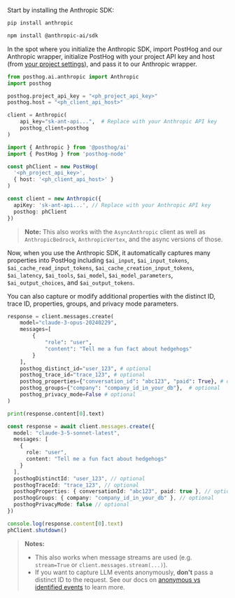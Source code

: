Start by installing the Anthropic SDK:

<MultiLanguage>

```bash file=Python
pip install anthropic
```

```bash file=TypeScript
npm install @anthropic-ai/sdk
```

</MultiLanguage>

In the spot where you initialize the Anthropic SDK, import PostHog and our Anthropic wrapper, initialize PostHog with your project API key and host (from [your project settings](https://us.posthog.com/settings/project)), and pass it to our Anthropic wrapper.

<MultiLanguage>

```python 
from posthog.ai.anthropic import Anthropic
import posthog

posthog.project_api_key = "<ph_project_api_key>"
posthog.host = "<ph_client_api_host>"

client = Anthropic(
    api_key="sk-ant-api...",  # Replace with your Anthropic API key
    posthog_client=posthog
)
``` 

```typescript
import { Anthropic } from '@posthog/ai'
import { PostHog } from 'posthog-node'

const phClient = new PostHog(
  '<ph_project_api_key>',
  { host: '<ph_client_api_host>' }
)

const client = new Anthropic({
  apiKey: 'sk-ant-api...', // Replace with your Anthropic API key
  posthog: phClient
})
```

</MultiLanguage>

> **Note:** This also works with the `AsyncAnthropic` client as well as `AnthropicBedrock`, `AnthropicVertex`, and the async versions of those.

Now, when you use the Anthropic SDK, it automatically captures many properties into PostHog including `$ai_input`, `$ai_input_tokens`, `$ai_cache_read_input_tokens`, `$ai_cache_creation_input_tokens`, `$ai_latency`, `$ai_tools`, `$ai_model`, `$ai_model_parameters`, `$ai_output_choices`, and `$ai_output_tokens`.

You can also capture or modify additional properties with the distinct ID, trace ID, properties, groups, and privacy mode parameters.

<MultiLanguage>

```python
response = client.messages.create(
    model="claude-3-opus-20240229",
    messages=[
        {
            "role": "user",
            "content": "Tell me a fun fact about hedgehogs"
        }
    ],
    posthog_distinct_id="user_123", # optional
    posthog_trace_id="trace_123", # optional
    posthog_properties={"conversation_id": "abc123", "paid": True}, # optional
    posthog_groups={"company": "company_id_in_your_db"},  # optional 
    posthog_privacy_mode=False # optional
)

print(response.content[0].text)
```

```typescript
const response = await client.messages.create({
  model: "claude-3-5-sonnet-latest",
  messages: [
    {
      role: "user",
      content: "Tell me a fun fact about hedgehogs"
    }
  ],
  posthogDistinctId: "user_123", // optional
  posthogTraceId: "trace_123", // optional
  posthogProperties: { conversationId: "abc123", paid: true }, // optional
  posthogGroups: { company: "company_id_in_your_db" }, // optional
  posthogPrivacyMode: false // optional
})

console.log(response.content[0].text)
phClient.shutdown() 
```

</MultiLanguage>

> **Notes:** 
> - This also works when message streams are used (e.g. `stream=True` or `client.messages.stream(...)`).
> - If you want to capture LLM events anonymously, **don't** pass a distinct ID to the request. See our docs on [anonymous vs identified events](/docs/data/anonymous-vs-identified-events) to learn more. 